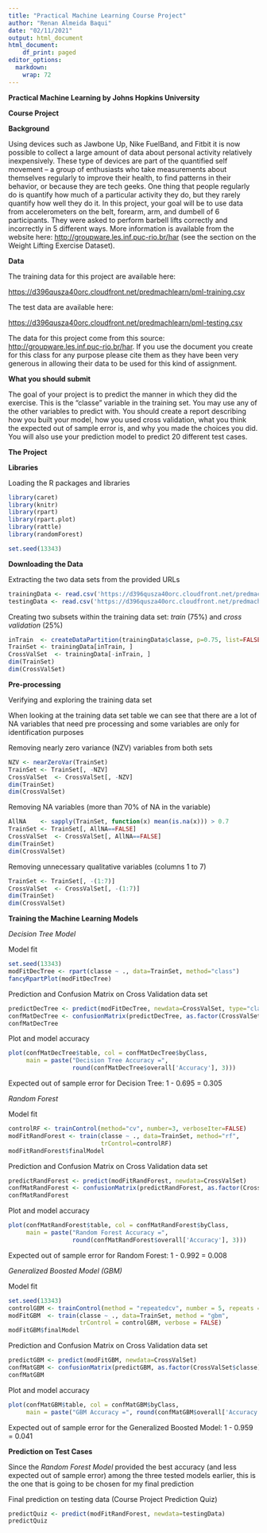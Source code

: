---
title: "Practical Machine Learning Course Project"
author: "Renan Almeida Baqui"
date: "02/11/2021"
output: html_document
html_document:
    df_print: paged
editor_options: 
  markdown: 
    wrap: 72
---

**Practical Machine Learning by Johns Hopkins University**

**Course Project**

**Background**

Using devices such as Jawbone Up, Nike FuelBand, and Fitbit it is now
possible to collect a large amount of data about personal activity
relatively inexpensively. These type of devices are part of the
quantified self movement -- a group of enthusiasts who take measurements
about themselves regularly to improve their health, to find patterns in
their behavior, or because they are tech geeks. One thing that people
regularly do is quantify how much of a particular activity they do, but
they rarely quantify how well they do it. In this project, your goal
will be to use data from accelerometers on the belt, forearm, arm, and
dumbell of 6 participants. They were asked to perform barbell lifts
correctly and incorrectly in 5 different ways. More information is
available from the website here:
<http://groupware.les.inf.puc-rio.br/har> (see the section on the Weight
Lifting Exercise Dataset).

**Data**

The training data for this project are available here:

<https://d396qusza40orc.cloudfront.net/predmachlearn/pml-training.csv>

The test data are available here:

<https://d396qusza40orc.cloudfront.net/predmachlearn/pml-testing.csv>

The data for this project come from this source:
<http://groupware.les.inf.puc-rio.br/har>. If you use the document you
create for this class for any purpose please cite them as they have been
very generous in allowing their data to be used for this kind of
assignment.

**What you should submit**

The goal of your project is to predict the manner in which they did the
exercise. This is the "classe" variable in the training set. You may use
any of the other variables to predict with. You should create a report
describing how you built your model, how you used cross validation, what
you think the expected out of sample error is, and why you made the
choices you did. You will also use your prediction model to predict 20
different test cases.

**The Project**

**Libraries**

Loading the R packages and libraries

```{r}
library(caret)
library(knitr)
library(rpart)
library(rpart.plot)
library(rattle)
library(randomForest)

set.seed(13343)
```

**Downloading the Data**

Extracting the two data sets from the provided URLs

```{r}
trainingData <- read.csv('https://d396qusza40orc.cloudfront.net/predmachlearn/pml-training.csv',header=T)
testingData <- read.csv('https://d396qusza40orc.cloudfront.net/predmachlearn/pml-testing.csv',header=T)
```

Creating two subsets within the training data set: *train* (75%) and
*cross validation* (25%)

```{r}
 
inTrain  <- createDataPartition(trainingData$classe, p=0.75, list=FALSE)
TrainSet <- trainingData[inTrain, ]
CrossValSet  <- trainingData[-inTrain, ]
dim(TrainSet)
dim(CrossValSet)
```

**Pre-processing**

Verifying and exploring the training data set

When looking at the training data set table we can see that there
are a lot of NA variables that need pre processing and some variables are only for identification purposes

Removing nearly zero variance (NZV) variables from both sets

```{r}
NZV <- nearZeroVar(TrainSet)
TrainSet <- TrainSet[, -NZV]
CrossValSet  <- CrossValSet[, -NZV]
dim(TrainSet)
dim(CrossValSet)
```

Removing NA variables (more than 70% of NA in the variable)

```{r}
AllNA    <- sapply(TrainSet, function(x) mean(is.na(x))) > 0.7
TrainSet <- TrainSet[, AllNA==FALSE]
CrossValSet  <- CrossValSet[, AllNA==FALSE]
dim(TrainSet)
dim(CrossValSet)
```

Removing unnecessary qualitative variables (columns 1 to 7)

```{r}
TrainSet <- TrainSet[, -(1:7)]
CrossValSet  <- CrossValSet[, -(1:7)]
dim(TrainSet)
dim(CrossValSet)
```

**Training the Machine Learning Models**

*Decision Tree Model*

Model fit

```{r}
set.seed(13343)
modFitDecTree <- rpart(classe ~ ., data=TrainSet, method="class")
fancyRpartPlot(modFitDecTree)
```

Prediction and Confusion Matrix on Cross Validation data set

```{r}
predictDecTree <- predict(modFitDecTree, newdata=CrossValSet, type="class")
confMatDecTree <- confusionMatrix(predictDecTree, as.factor(CrossValSet$classe))
confMatDecTree
```

Plot and model accuracy

```{r}
plot(confMatDecTree$table, col = confMatDecTree$byClass, 
     main = paste("Decision Tree Accuracy =",
                  round(confMatDecTree$overall['Accuracy'], 3)))
```

Expected out of sample error for Decision Tree: 1 - 0.695 = 0.305

*Random Forest*

Model fit

```{r}
controlRF <- trainControl(method="cv", number=3, verboseIter=FALSE)
modFitRandForest <- train(classe ~ ., data=TrainSet, method="rf",
                          trControl=controlRF)
modFitRandForest$finalModel
```

Prediction and Confusion Matrix on Cross Validation data set

```{r}
predictRandForest <- predict(modFitRandForest, newdata=CrossValSet)
confMatRandForest <- confusionMatrix(predictRandForest, as.factor(CrossValSet$classe))
confMatRandForest
```

Plot and model accuracy

```{r}
plot(confMatRandForest$table, col = confMatRandForest$byClass, 
     main = paste("Random Forest Accuracy =",
                  round(confMatRandForest$overall['Accuracy'], 3)))
```

Expected out of sample error for Random Forest: 1 - 0.992 = 0.008

*Generalized Boosted Model (GBM)*

Model fit

```{r}
set.seed(13343)
controlGBM <- trainControl(method = "repeatedcv", number = 5, repeats = 1)
modFitGBM  <- train(classe ~ ., data=TrainSet, method = "gbm",
                    trControl = controlGBM, verbose = FALSE)
modFitGBM$finalModel
```

Prediction and Confusion Matrix on Cross Validation data set

```{r}
predictGBM <- predict(modFitGBM, newdata=CrossValSet)
confMatGBM <- confusionMatrix(predictGBM, as.factor(CrossValSet$classe))
confMatGBM
```

Plot and model accuracy

```{r}
plot(confMatGBM$table, col = confMatGBM$byClass, 
     main = paste("GBM Accuracy =", round(confMatGBM$overall['Accuracy'], 3)))
```

Expected out of sample error for the Generalized Boosted Model: 1 -
0.959 = 0.041

**Prediction on Test Cases**

Since the *Random Forest Model* provided the best accuracy (and less
expected out of sample error) among the three tested models earlier,
this is the one that is going to be chosen for my final prediction

Final prediction on testing data (Course Project Prediction Quiz)

```{r}
predictQuiz <- predict(modFitRandForest, newdata=testingData)
predictQuiz
```
